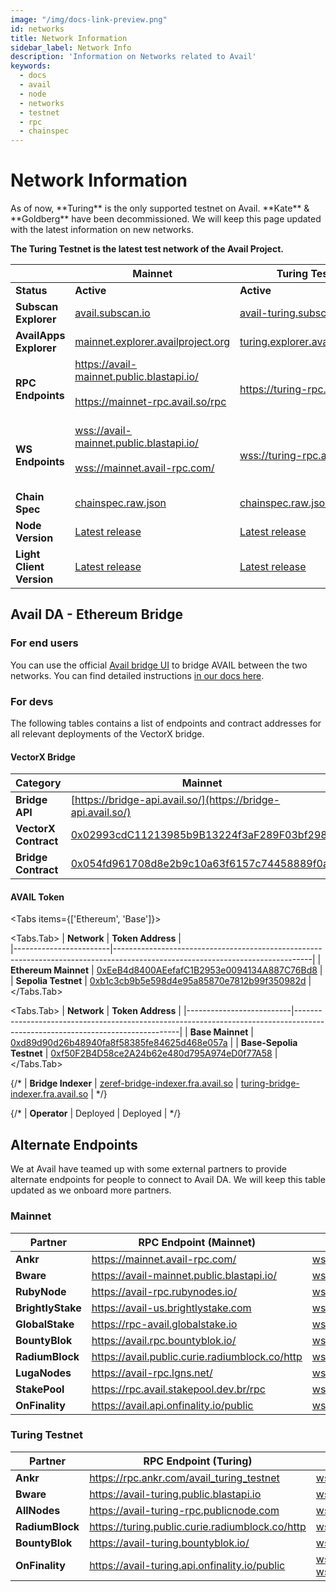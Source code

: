 ```yaml
---
image: "/img/docs-link-preview.png"
id: networks
title: Network Information
sidebar_label: Network Info
description: 'Information on Networks related to Avail'
keywords:
  - docs
  - avail
  - node
  - networks
  - testnet
  - rpc
  - chainspec
---
```



# Network Information

<Callout type="info">
As of now, **Turing** is the only supported testnet on Avail. **Kate** & **Goldberg** have been decommissioned.
We will keep this page updated with the latest information on new networks.
</Callout>

**The Turing Testnet is the latest test network of the Avail Project.**

|                          | **Mainnet**                                                                                                                                                                                               | **Turing Testnet**                                                                                                               | 
| ------------------------ | ----------------------------------------------------------------------------------------------------------------------------------------------------------------------------------------------------------| ---------------------------------------------------------------------------------------------------------------------------------|
| **Status**               | **Active**                                                                                                                                                                                                | **Active**                                                                                                                       | 
| **Subscan Explorer**     | [<ins>avail.subscan.io</ins>](https://avail.subscan.io/)                                                                                                                                                  | [<ins>avail-turing.subscan.io</ins>](https://avail-turing.subscan.io/)                                                           |
| **AvailApps Explorer**   | [<ins>mainnet.explorer.availproject.org</ins>](http://mainnet.explorer.availproject.org/)                                                                                                                 | [<ins>turing.explorer.availproject.org</ins>](http://turing.explorer.availproject.org/)                                          |
| **RPC Endpoints**        | [<ins>https://avail-mainnet.public.blastapi.io/</ins>](https://avail-mainnet.public.blastapi.io/) <br/><br/> [<ins>https://mainnet-rpc.avail.so/rpc</ins>](https://mainnet-rpc.avail.so/rpc) <br/><br/>   | [<ins>https://turing-rpc.avail.so/rpc</ins>](https://turing-rpc.avail.so/rpc)                                                    |
| **WS Endpoints**         | [<ins>wss://avail-mainnet.public.blastapi.io/</ins>](wss://avail-mainnet.public.blastapi.io/) <br/><br/>  [<ins>wss://mainnet.avail-rpc.com/</ins>](wss://mainnet.avail-rpc.com/)  <br/><br/>             | [<ins>wss://turing-rpc.avail.so/ws</ins>](wss://turing-rpc.avail.so/ws)                                                          |
| **Chain Spec**           | [<ins>chainspec.raw.json</ins>](https://raw.githubusercontent.com/availproject/avail/main/misc/genesis/mainnet.chain.spec.raw.json)                                                                       | [<ins>chainspec.raw.json</ins>](https://github.com/availproject/avail/blob/main/misc/genesis/testnet.turing.chain.spec.raw.json) |
| **Node Version**         | [<ins>Latest release</ins>](https://github.com/availproject/avail/releases)                                                                                                                               | [<ins>Latest release</ins>](https://github.com/availproject/avail/releases)                                                      |
| **Light Client Version** | [<ins>Latest release</ins>](https://github.com/availproject/avail-light/releases)                                                                                                                         | [<ins>Latest release</ins>](https://github.com/availproject/avail-light/releases)                                                |

## Avail DA - Ethereum Bridge

### For end users

You can use the official [Avail bridge UI](https://bridge.availproject.org/) to bridge AVAIL between the two networks.
You can find detailed instructions [in our docs here](/docs/end-user-guide/vectorx).

### For devs

The following tables contains a list of endpoints and contract addresses for all relevant
deployments of the VectorX bridge.

#### VectorX Bridge

| **Category**                  | **Mainnet**                                                                                                                                             | **Testnet**                                                                                     |                              
|-------------------------------|---------------------------------------------------------------------------------------------------------------------------|-------------------------------------------------------------------------------------------------------------------------------|
| **Bridge API**                | [https://bridge-api.avail.so/](https://bridge-api.avail.so/)                                                              | [https://turing-bridge-api.avail.so/](https://turing-bridge-api.avail.so/)                                                    |
| **VectorX Contract**          | [0x02993cdC11213985b9B13224f3aF289F03bf298d](https://etherscan.io/address/0x02993cdC11213985b9B13224f3aF289F03bf298d)     | [0xe542db219a7e2b29c7aeaeace242c9a2cd528f96](https://sepolia.etherscan.io/address/0xe542db219a7e2b29c7aeaeace242c9a2cd528f96) |
| **Bridge Contract**           | [0x054fd961708d8e2b9c10a63f6157c74458889f0a](https://etherscan.io/address/0x054fd961708d8e2b9c10a63f6157c74458889f0a)     | [0x967F7DdC4ec508462231849AE81eeaa68Ad01389](https://sepolia.etherscan.io/address/0x967F7DdC4ec508462231849AE81eeaa68Ad01389) |

#### AVAIL Token

<Tabs items={['Ethereum', 'Base']}>

<Tabs.Tab>
| **Network**           | **Token Address**                                                                                                             |                                                                                                                                      
|------------------------|-------------------------------------------------------------------------------------------------------------------------------|
| **Ethereum Mainnet**            | [0xEeB4d8400AEefafC1B2953e0094134A887C76Bd8](https://etherscan.io/token/0xEeB4d8400AEefafC1B2953e0094134A887C76Bd8)           |
| **Sepolia Testnet**    | [0xb1c3cb9b5e598d4e95a85870e7812b99f350982d](https://sepolia.etherscan.io/address/0xb1c3cb9b5e598d4e95a85870e7812b99f350982d) |
</Tabs.Tab>

<Tabs.Tab>
| **Network**             | **Token Address**                                                                                                             |
|--------------------------|-------------------------------------------------------------------------------------------------------------------------------|
| **Base Mainnet**         | [0xd89d90d26b48940fa8f58385fe84625d468e057a](https://basescan.org/address/0xd89d90d26b48940fa8f58385fe84625d468e057a)         |
| **Base-Sepolia Testnet** | [0xf50F2B4D58ce2A24b62e480d795A974eD0f77A58](https://sepolia.basescan.org/address/0xf50F2B4D58ce2A24b62e480d795A974eD0f77A58) |
</Tabs.Tab>

</Tabs>


{/* | **Bridge Indexer**            | [zeref-bridge-indexer.fra.avail.so](https://zeref-bridge-indexer.fra.avail.so)         | [turing-bridge-indexer.fra.avail.so](https://turing-bridge-indexer.fra.avail.so/)       | */}

{/* | **Operator**           | Deployed                                                                                      | Deployed                                                                                        | */}


## Alternate Endpoints

We at Avail have teamed up with some external partners to provide alternate endpoints for
people to connect to Avail DA. We will keep this table updated as we onboard more partners.

### Mainnet

| **Partner**              | **RPC Endpoint (Mainnet)**                                                                        | **WSS Endpoint (Mainnet)**                                                                    |
| ------------------------ | --------------------------------------------------------------------------------------------------| ----------------------------------------------------------------------------------------------|
| **Ankr**                 | [<ins>https://mainnet.avail-rpc.com/</ins>](https://mainnet.avail-rpc.com/)                       | [<ins>wss://mainnet.avail-rpc.com/</ins>](wss://mainnet.avail-rpc.com/)           |
| **Bware**                | [<ins>https://avail-mainnet.public.blastapi.io/</ins>](https://avail-mainnet.public.blastapi.io/) | [<ins>wss://avail-mainnet.public.blastapi.io/</ins>](wss://avail-mainnet.public.blastapi.io/) | 
| **RubyNode**             | [<ins>https://avail-rpc.rubynodes.io/</ins>](https://avail-rpc.rubynodes.io/)                     | [<ins>wss://avail-rpc.rubynodes.io/</ins>](wss://avail-rpc.rubynodes.io/)                     | 
| **BrightlyStake**        | [<ins>https://avail-us.brightlystake.com</ins>](https://avail-us.brightlystake.com)               | [<ins>wss://avail-us.brightlystake.com</ins>](wss://avail-us.brightlystake.com)               | 
| **GlobalStake**          | [<ins>https://rpc-avail.globalstake.io</ins>](https://rpc-avail.globalstake.io)                   | [<ins>wss://rpc-avail.globalstake.io</ins>](wss://rpc-avail.globalstake.io)                   | 
| **BountyBlok**           | [<ins>https://avail.rpc.bountyblok.io/</ins>](https://avail.rpc.bountyblok.io/)                 | [<ins>wss://avail.rpc.bountyblok.io/</ins>](wss://avail.rpc.bountyblok.io/)                 | 
| **RadiumBlock**          | [<ins>https://avail.public.curie.radiumblock.co/http</ins>](https://avail.public.curie.radiumblock.co/http)     | [<ins>wss://avail.public.curie.radiumblock.co/ws</ins>](wss://avail.public.curie.radiumblock.co/ws) |
| **LugaNodes**            | [<ins>https://avail-rpc.lgns.net/</ins>](https://avail-rpc.lgns.net/)                             | [<ins>wss://avail-rpc.lgns.net/</ins>](wss://avail-rpc.lgns.net/)                             |
| **StakePool**            | [<ins>https://rpc.avail.stakepool.dev.br/rpc</ins>](https://rpc.avail.stakepool.dev.br/rpc)       | [<ins>wss://rpc.avail.stakepool.dev.br/ws</ins>](wss://rpc.avail.stakepool.dev.br/ws)         |
| **OnFinality**           | [<ins>https://avail.api.onfinality.io/public</ins>](https://avail.api.onfinality.io/public)       | [<ins>wss://avail.api.onfinality.io/public-ws</ins>](wss://avail.api.onfinality.io/public-ws)         |

### Turing Testnet

| **Partner**              | **RPC Endpoint (Turing)**                                                                                     | **WSS Endpoint (Turing)**                                                                                   |
| ------------------------ | --------------------------------------------------------------------------------------------------------------| ------------------------------------------------------------------------------------------------------------|
| **Ankr**                 | [<ins>https://rpc.ankr.com/avail_turing_testnet</ins>](https://rpc.ankr.com/avail_turing_testnet)             | [<ins>wss://turing-testnet.avail-rpc.com</ins>](wss://turing-testnet.avail-rpc.com)                         |
| **Bware**                | [<ins>https://avail-turing.public.blastapi.io</ins>](https://avail-turing.public.blastapi.io)                 | [<ins>wss://avail-turing.public.blastapi.io</ins>](wss://avail-turing.public.blastapi.io)                   |
| **AllNodes**             | [<ins>https://avail-turing-rpc.publicnode.com</ins>](https://avail-turing-rpc.publicnode.com)                 | [<ins>wss://avail-turing-rpc.publicnode.com</ins>](wss://avail-turing-rpc.publicnode.com)                   |
| **RadiumBlock**          | [<ins>https://turing.public.curie.radiumblock.co/http</ins>](https://turing.public.curie.radiumblock.co/http) | [<ins>wss://turing.public.curie.radiumblock.co/ws</ins>](wss://turing.public.curie.radiumblock.co/ws)       |
| **BountyBlok**           | [<ins>https://avail-turing.bountyblok.io/</ins>](https://avail-turing.bountyblok.io/)                         | [<ins>wss://avail-turing.bountyblok.io</ins>](wss://avail-turing.bountyblok.io)                             |
| **OnFinality**           | [<ins>https://avail-turing.api.onfinality.io/public</ins>](https://avail-turing.api.onfinality.io/public)     | [<ins>wss://avail-turing.api.onfinality.io/public-ws</ins>](wss://avail-turing.api.onfinality.io/public-ws) |


